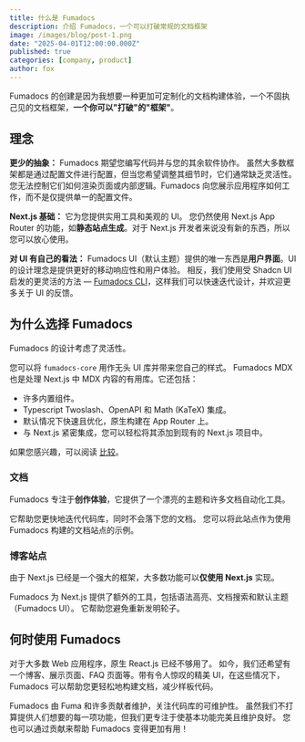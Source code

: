 ```yaml
---
title: 什么是 Fumadocs
description: 介绍 Fumadocs，一个可以打破常规的文档框架
image: /images/blog/post-1.png
date: "2025-04-01T12:00:00.000Z"
published: true
categories: [company, product]
author: fox
---
```


Fumadocs 的创建是因为我想要一种更加可定制化的文档构建体验，一个不固执己见的文档框架，**一个你可以"打破"的"框架"**。

## 理念

**更少的抽象：** Fumadocs 期望您编写代码并与您的其余软件协作。
虽然大多数框架都是通过配置文件进行配置，但当您希望调整其细节时，它们通常缺乏灵活性。
您无法控制它们如何渲染页面或内部逻辑。Fumadocs 向您展示应用程序如何工作，而不是仅提供单一的配置文件。

**Next.js 基础：** 它为您提供实用工具和美观的 UI。
您仍然使用 Next.js App Router 的功能，如**静态站点生成**。对于 Next.js 开发者来说没有新的东西，所以您可以放心使用。

**对 UI 有自己的看法：** Fumadocs UI（默认主题）提供的唯一东西是**用户界面**。UI 的设计理念是提供更好的移动响应性和用户体验。
相反，我们使用受 Shadcn UI 启发的更灵活的方法 — [Fumadocs CLI](/docs/cli)，这样我们可以快速迭代设计，并欢迎更多关于 UI 的反馈。

## 为什么选择 Fumadocs

Fumadocs 的设计考虑了灵活性。

您可以将 `fumadocs-core` 用作无头 UI 库并带来您自己的样式。
Fumadocs MDX 也是处理 Next.js 中 MDX 内容的有用库。它还包括：

- 许多内置组件。
- Typescript Twoslash、OpenAPI 和 Math (KaTeX) 集成。
- 默认情况下快速且优化，原生构建在 App Router 上。
- 与 Next.js 紧密集成，您可以轻松将其添加到现有的 Next.js 项目中。

如果您感兴趣，可以阅读 [比较](/docs/comparisons)。

### 文档

Fumadocs 专注于**创作体验**，它提供了一个漂亮的主题和许多文档自动化工具。

它帮助您更快地迭代代码库，同时不会落下您的文档。
您可以将此站点作为使用 Fumadocs 构建的文档站点的示例。

### 博客站点

由于 Next.js 已经是一个强大的框架，大多数功能可以**仅使用 Next.js** 实现。

Fumadocs 为 Next.js 提供了额外的工具，包括语法高亮、文档搜索和默认主题（Fumadocs UI）。
它帮助您避免重新发明轮子。

## 何时使用 Fumadocs

对于大多数 Web 应用程序，原生 React.js 已经不够用了。
如今，我们还希望有一个博客、展示页面、FAQ 页面等。带有令人惊叹的精美 UI，在这些情况下，Fumadocs 可以帮助您更轻松地构建文档，减少样板代码。

Fumadocs 由 Fuma 和许多贡献者维护，关注代码库的可维护性。
虽然我们不打算提供人们想要的每一项功能，但我们更专注于使基本功能完美且维护良好。
您也可以通过贡献来帮助 Fumadocs 变得更加有用！
